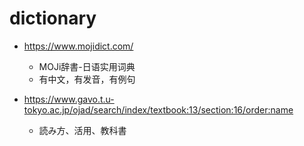 # dictionary

- <https://www.mojidict.com/>
  - MOJi辞書-日语实用词典
  - 有中文，有发音，有例句

- https://www.gavo.t.u-tokyo.ac.jp/ojad/search/index/textbook:13/section:16/order:name
    - 読み方、活用、教科書